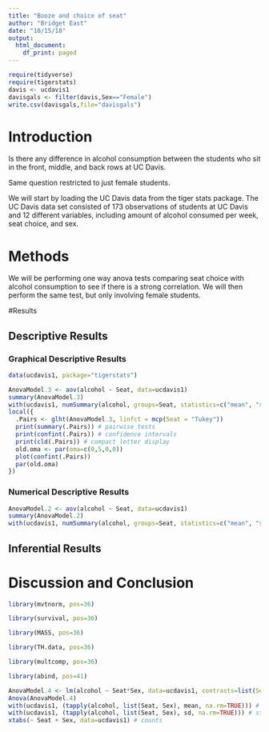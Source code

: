 ```yaml
---
title: "Booze and choice of seat"
author: "Bridget East"
date: "10/15/18"
output:
  html_document:
    df_print: paged
---
```


```r
require(tidyverse)
require(tigerstats)
davis <- ucdavis1
davisgals <- filter(davis,Sex=="Female")
write.csv(davisgals,file="davisgals")
```

# Introduction

<!--In this section you explain what you are trying to show.  Where did the data come from?  What is the research or other question you are trying to answer?!-->
Is there any difference in alcohol consumption between the students who sit in the front, middle, and back rows at UC Davis.  
  
Same question restricted to just female students. 
  
We will start by loading the UC Davis data from the tiger stats package. The UC Davis data set consisted of 173 observations of students at UC Davis and 12 different variables, including amount of alcohol consumed per week, seat choice, and sex.
  
# Methods

<!--Decide on your methods:  use "variable analysis" or other appropriate descriptors.  Make sure to choose at least one graphical method and at least one numerical method.!-->
  
We will be performing one way anova tests comparing seat choice with alcohol consumption to see if there is a strong correlation. We will then perform the same test, but only involving female students.
  
#Results

<!--Divide this section into two sub-sections:  One for your descriptive  results and one for your inferential results.!-->

## Descriptive Results

### Graphical Descriptive Results

<!--Graphical results here.  Make sure to show your code.  Provide appropriate labels for axes, giving units if possible, and provide a good title for the graph, too.  Use the graphical results to describe the patterns if any that exist in the data as focused toward the research question!-->
   
```r
data(ucdavis1, package="tigerstats")
```

    
```r
AnovaModel.3 <- aov(alcohol ~ Seat, data=ucdavis1)
summary(AnovaModel.3)
with(ucdavis1, numSummary(alcohol, groups=Seat, statistics=c("mean", "sd")))
local({
  .Pairs <- glht(AnovaModel.3, linfct = mcp(Seat = "Tukey"))
  print(summary(.Pairs)) # pairwise tests
  print(confint(.Pairs)) # confidence intervals
  print(cld(.Pairs)) # compact letter display
  old.oma <- par(oma=c(0,5,0,0))
  plot(confint(.Pairs))
  par(old.oma)
})
```
  
### Numerical Descriptive Results

<!--Numerical results go here. Use the numerical results to describe the patterns if any that exist in the data as focused toward the research question!-->
  
```r
AnovaModel.2 <- aov(alcohol ~ Seat, data=ucdavis1)
summary(AnovaModel.2)
with(ucdavis1, numSummary(alcohol, groups=Seat, statistics=c("mean", "sd")))
```

  
## Inferential Results

<!--State hypothesis clearly.  Make sure your discussion of the inferential test covers all the aspects that the test output produces, such as test statistic, p-value etc.  Make a decision about the null hypothesis, explain the assumptions on which the selected test/procedure was based, and why the chosen procedure satisfys the assumptions and is appropriate to answer the research question!-->


# Discussion and Conclusion

<!--Discussion and conclusion here.  If you found a relationship be sure to consider whether the relationship occurs because one of the variavbles causes the other, or whether they perhasps are related for some other reason.  Watch the chapter 6 videos from the GeorgeTown videos collection.!-->







```r
library(mvtnorm, pos=36)
```


```r
library(survival, pos=36)
```


```r
library(MASS, pos=36)
```


```r
library(TH.data, pos=36)
```


```r
library(multcomp, pos=36)
```


```r
library(abind, pos=41)
```




```r
AnovaModel.4 <- lm(alcohol ~ Seat*Sex, data=ucdavis1, contrasts=list(Seat ="contr.Sum", Sex ="contr.Sum"))
Anova(AnovaModel.4)
with(ucdavis1, (tapply(alcohol, list(Seat, Sex), mean, na.rm=TRUE))) # means
with(ucdavis1, (tapply(alcohol, list(Seat, Sex), sd, na.rm=TRUE))) # std. deviations
xtabs(~ Seat + Sex, data=ucdavis1) # counts
```


